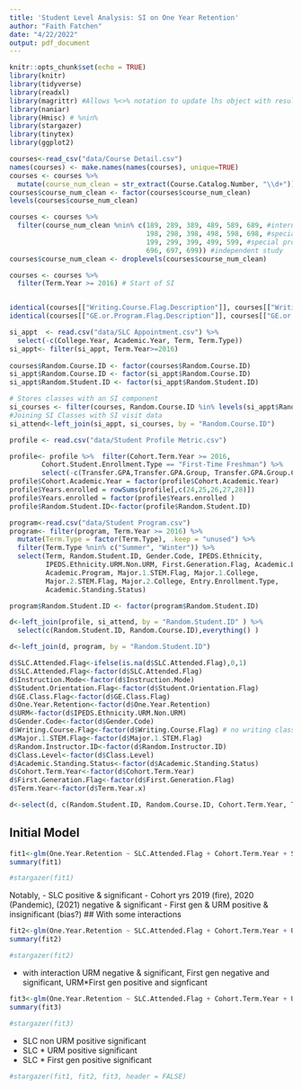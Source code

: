 ```yaml
---
title: 'Student Level Analysis: SI on One Year Retention'
author: "Faith Fatchen"
date: "4/22/2022"
output: pdf_document
---
```


```r
knitr::opts_chunk$set(echo = TRUE)
library(knitr)
library(tidyverse)
library(readxl)
library(magrittr) #Allows %<>% notation to update lhs object with resulting value
library(naniar)
library(Hmisc) # %nin%
library(stargazer)
library(tinytex)
library(ggplot2)

courses<-read_csv("data/Course Detail.csv")
names(courses) <- make.names(names(courses), unique=TRUE)
courses <- courses %>%
  mutate(course_num_clean = str_extract(Course.Catalog.Number, "\\d+"))
courses$course_num_clean <- factor(courses$course_num_clean)
levels(courses$course_num_clean)

courses <- courses %>%
  filter(course_num_clean %nin% c(189, 289, 389, 489, 589, 689, #internship
                                  198, 298, 398, 498, 598, 698, #special topics
                                  199, 299, 399, 499, 599, #special problems
                                  696, 697, 699)) #independent study
courses$course_num_clean <- droplevels(courses$course_num_clean)

courses <- courses %>%
  filter(Term.Year >= 2016) # Start of SI


identical(courses[["Writing.Course.Flag.Description"]], courses[["Writing.or.Not.Writing.Class"]]) # TRUE
identical(courses[["GE.or.Program.Flag.Description"]], courses[["GE.or.Program.Major"]]) # TRUE

si_appt  <- read.csv("data/SLC Appointment.csv") %>% 
  select(-c(College.Year, Academic.Year, Term, Term.Type))
si_appt<- filter(si_appt, Term.Year>=2016)
  
courses$Random.Course.ID <- factor(courses$Random.Course.ID)
si_appt$Random.Course.ID <- factor(si_appt$Random.Course.ID)
si_appt$Random.Student.ID <- factor(si_appt$Random.Student.ID)

# Stores classes with an SI component
si_courses <- filter(courses, Random.Course.ID %in% levels(si_appt$Random.Course.ID))
#Joining SI Classes with SI visit data 
si_attend<-left_join(si_appt, si_courses, by = "Random.Course.ID")

profile <- read.csv("data/Student Profile Metric.csv") 

profile<- profile %>%  filter(Cohort.Term.Year >= 2016, 	
        Cohort.Student.Enrollment.Type == "First-Time Freshman") %>%
        select(-c(Transfer.GPA,Transfer.GPA.Group, Transfer.GPA.Group.Code))
profile$Cohort.Academic.Year = factor(profile$Cohort.Academic.Year)
profile$Years.enrolled = rowSums(profile[,c(24,25,26,27,28)]) 
profile$Years.enrolled = factor(profile$Years.enrolled )
profile$Random.Student.ID<-factor(profile$Random.Student.ID)

program<-read.csv("data/Student Program.csv") 
program<- filter(program, Term.Year >= 2016) %>%
  mutate(Term.Type = factor(Term.Type), .keep = "unused") %>%
  filter(Term.Type %nin% c("Summer", "Winter")) %>%
  select(Term, Random.Student.ID, Gender.Code, IPEDS.Ethnicity,
         IPEDS.Ethnicity.URM.Non.URM, First.Generation.Flag, Academic.Level,
         Academic.Program, Major.1.STEM.Flag, Major.1.College,
         Major.2.STEM.Flag, Major.2.College, Entry.Enrollment.Type,
         Academic.Standing.Status)

program$Random.Student.ID <- factor(program$Random.Student.ID)

d<-left_join(profile, si_attend, by = "Random.Student.ID" ) %>% 
  select(c(Random.Student.ID, Random.Course.ID),everything() )

d<-left_join(d, program, by = "Random.Student.ID")

d$SLC.Attended.Flag<-ifelse(is.na(d$SLC.Attended.Flag),0,1)
d$SLC.Attended.Flag<-factor(d$SLC.Attended.Flag)
d$Instruction.Mode<-factor(d$Instruction.Mode)
d$Student.Orientation.Flag<-factor(d$Student.Orientation.Flag)
d$GE.Class.Flag<-factor(d$GE.Class.Flag)
d$One.Year.Retention<-factor(d$One.Year.Retention)
d$URM<-factor(d$IPEDS.Ethnicity.URM.Non.URM)
d$Gender.Code<-factor(d$Gender.Code)
d$Writing.Course.Flag<-factor(d$Writing.Course.Flag) # no writing classes only one level so omitted from model
d$Major.1.STEM.Flag<-factor(d$Major.1.STEM.Flag)
d$Random.Instructor.ID<-factor(d$Random.Instructor.ID)
d$Class.Level<-factor(d$Class.Level)
d$Academic.Standing.Status<-factor(d$Academic.Standing.Status)
d$Cohort.Term.Year<-factor(d$Cohort.Term.Year)
d$First.Generation.Flag<-factor(d$First.Generation.Flag)
d$Term.Year<-factor(d$Term.Year.x)

d<-select(d, c(Random.Student.ID, Random.Course.ID, Cohort.Term.Year, Term.Year, Degree.Term, HS.GPA, One.Year.Retention,Student.Orientation.Flag, Years.enrolled, SLC.Attended.Flag, Random.Instructor.ID, Class.Level, Instruction.Mode, Writing.Course.Flag,GE.Class.Flag, Gender.Code, IPEDS.Ethnicity, IPEDS.Ethnicity.URM.Non.URM, URM, First.Generation.Flag, Major.1.STEM.Flag, Major.1.College, Academic.Standing.Status)) 

```


## Initial Model

```r
fit1<-glm(One.Year.Retention ~ SLC.Attended.Flag + Cohort.Term.Year + Student.Orientation.Flag + URM + First.Generation.Flag + Gender.Code + HS.GPA + Major.1.College + Major.1.STEM.Flag , family = binomial(link = "logit"), data = d)
summary(fit1)
```

```r
#stargazer(fit1)
```
Notably,
- SLC positive & significant 
- Cohort yrs 2019 (fire), 2020 (Pandemic), (2021) negative & significant 
- First gen & URM positive & insignificant (bias?)
## With some interactions

```r
fit2<-glm(One.Year.Retention ~ SLC.Attended.Flag + Cohort.Term.Year + URM*First.Generation.Flag + Gender.Code + HS.GPA + Major.1.College + Major.1.STEM.Flag , family = binomial(link = "logit"), data = d)
summary(fit2)
```

```r
#stargazer(fit2)
```
- with interaction URM negative & significant, First gen negative and significant, URM*First gen positive and signficant 

```r
fit3<-glm(One.Year.Retention ~ SLC.Attended.Flag + Cohort.Term.Year + URM + First.Generation.Flag + URM:First.Generation.Flag + URM:SLC.Attended.Flag + First.Generation.Flag:SLC.Attended.Flag +Gender.Code + HS.GPA + Major.1.College + Major.1.STEM.Flag , family = binomial(link = "logit"), data = d)
summary(fit3)
```

```r
#stargazer(fit3)
```

- SLC non URM positive significant 
- SLC * URM positive significant
- SLC * First gen positive significant 

```r
#stargazer(fit1, fit2, fit3, header = FALSE)
```

